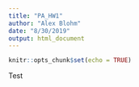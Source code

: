 ```yaml
---
title: "PA_HW1"
author: "Alex Blohm"
date: "8/30/2019"
output: html_document
---
```


```r
knitr::opts_chunk$set(echo = TRUE)
```

Test
